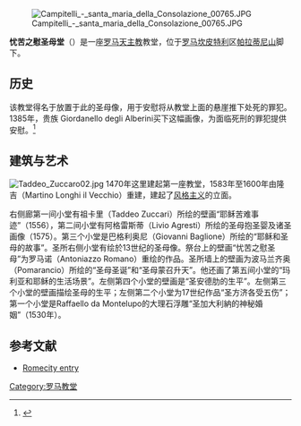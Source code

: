 [[Image:Campitelli_-_santa_maria_della_Consolazione_00765.JPG|thumb]]

'''忧苦之慰圣母堂'''（{{lang-it|Santa Maria della Consolazione}}）是一座[[罗马天主教|罗马天主教]]教堂，位于[[罗马|罗马]][[坎皮特利|坎皮特利]]区[[帕拉蒂尼山|帕拉蒂尼山]]脚下。

==历史==
该教堂得名于放置于此的圣母像，用于安慰将从教堂上面的悬崖推下处死的罪犯。1385年，贵族 Giordanello degli Alberini买下这幅画像，为面临死刑的罪犯提供安慰。<ref>{{Cite web |url=http://www.romasegreta.it/campitelli/s.mariadellaconsolazione.htm |title=History of the church. |access-date=2011-07-31 |archive-date=2009-04-19 |archive-url=https://web.archive.org/web/20090419140309/http://www.romasegreta.it/campitelli/s.mariadellaconsolazione.htm |dead-url=no }}</ref> 

==建筑与艺术==
[[Image:Taddeo_Zuccaro02.jpg|thumb]]
1470年这里建起第一座教堂，1583年至1600年由隆吉（Martino Longhi il Vecchio）重建，建起了[[风格主义|风格主义]]的立面。

右侧廊第一间小堂有祖卡里（Taddeo Zuccari）所绘的壁画“耶稣苦难事迹”（1556），第二间小堂有阿格雷斯蒂（Livio Agresti）所绘的圣母抱圣婴及诸圣画像（1575）。第三个小堂是巴格利奥尼（Giovanni Baglione）所绘的“耶稣和圣母的故事”。圣所右侧小堂有绘於13世纪的圣母像。祭台上的壁画“忧苦之慰圣母”为罗马诺（Antoniazzo Romano）重绘的作品。圣所墙上的壁画为波马兰齐奥（Pomarancio）所绘的“圣母圣诞”和“圣母蒙召升天”。他还画了第五间小堂的“玛利亚和耶稣的生活场景”。左侧第四个小堂的壁画是“圣安德肋的生平”。左侧第三个小堂的壁画描绘圣母的生平；左侧第二个小堂为17世纪作品“圣方济各受五伤”；第一个小堂是Raffaello da Montelupo的大理石浮雕“圣加大利納的神秘婚姻”（1530年）。

==参考文献==
{{reflist}}
*[http://www.romecity.it/Santamariadellaconsolazione.htm  Romecity entry] {{Wayback|url=http://www.romecity.it/Santamariadellaconsolazione.htm |date=20201027073703 }}

{{coord|41|53|29|N|12|28|59|E|region:IT-RM_type:landmark_source:kolossus-dewiki|display=title}}
{{罗马地标}}
{{DEFAULTSORT:Santa Maria Della Consolazione}}
[[Category:罗马教堂|Category:罗马教堂]]